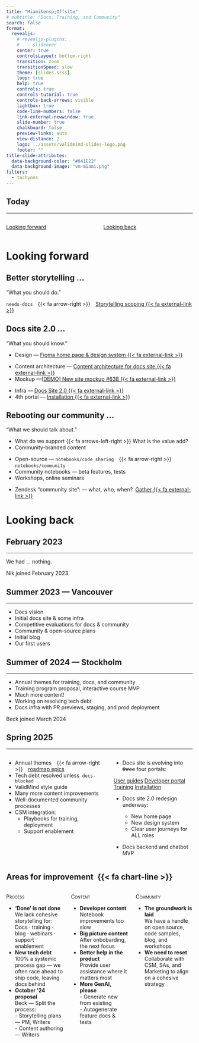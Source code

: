 ```yaml
---
title: "Miami&ensp;Offsite"
# subtitle: "Docs, Training, and Community"
search: false
format:
  revealjs:
    # revealjs-plugins: 
    #   - slideover
    center: true
    controlsLayout: bottom-right
    transition: zoom
    transitionSpeed: slow
    theme: [slides.scss]
    loop: true
    help: true
    controls: true
    controls-tutorial: true
    controls-back-arrows: visible
    lightbox: true
    code-line-numbers: false
    link-external-newwindow: true
    slide-number: true
    chalkboard: false
    preview-links: auto
    view-distance: 2
    logo: ../assets/validmind-slides-logo.png
    footer: ""
title-slide-attributes:
  data-background-color: "#041E22"
  data-background-image: "vm-miami.png"
filters:
  - tachyons
---
```


## Today

<hr>

:::: {.columns}

::: {.column width="33%" .f2}
[[Looking forward](#looking-forward)]{.subtitle}
:::

::: {.column width="33%" .f2}
[[Looking back](#looking-back)]{.subtitle}
:::

::::

# Looking forward {.tc}

## Better storytelling ...

::: {.footer}
["What you should do."]{.silver}
:::

::: {.mt4}
`needs-docs`&emsp;{{< fa arrow-right >}}&emsp;[Storytelling scoping {{< fa external-link >}}](https://www.notion.so/validmind/Storytelling-scoping-1d019127eb1280fbb756e4b30b678b5d)
:::

## Docs site 2.0 ...

::: {.footer}
["What you should know."]{.silver}
:::

- Design — [Figma home page & design system {{< fa external-link >}}](https://www.figma.com/design/dTiSXaSJfjm4EuUwNGszK6/Doc-Site-2025?node-id=0-1&m=dev)

::: {.f3 .ml4 .nt3}
- Content architecture — [Content architecture for docs site {{< fa external-link >}}](https://miro.com/app/board/uXjVL41IHl4=/)
- Mockup —[[DEMO] New site mockup #638 {{< fa external-link >}}](https://github.com/validmind/documentation/pull/638)
:::

- Infra — [Docs Site 2.0 {{< fa external-link >}}](https://miro.com/app/board/uXjVLtXxA1Y=/)
- 4th portal — [Installation {{< fa external-link >}}](https://docs.validmind.ai/installation/readme.html)

## Rebooting our community ...

::: {.footer}
["What we should talk about."]{.silver}
:::

- What do we support {{< fa arrows-left-right >}} What is the value add?
- Community-branded content

::: {.f3 .ml4 .nt3}
- Open-source — `notebooks/code_sharing`&emsp;{{< fa arrow-right >}}&emsp;`notebooks/community`
- Community notebooks — beta features, tests
- Workshops, online seminars
:::

- Zendesk "community site": — what, who, when?&ensp;[[Gather {{< fa external-link >}}]{.f3}](https://validmindhelp.zendesk.com/hc/en-us/community/topics)

# Looking back  {.tc}

## February 2023 {.center}

<hr>

We had ... nothing. 

::: {.f5}

[Nik joined February 2023]{.subtitle}

:::

## Summer 2023 — Vancouver {.center}

<hr>

- Docs vision
- Initial docs site & some infra
- Competitive evaluations for docs & community
- Community & open-source plans
- Initial blog
- Our first users

## Summer of 2024 — Stockholm {.center}

<hr>

- Annual themes for training, docs, and community
- Training program proposal, interactive course MVP
- Much more content!
- Working on resolving tech debt
- Docs infra with PR previews, staging, and prod deployment

[Beck joined March 2024]{.subtitle}

## Spring 2025 {.center}

<hr>

:::: {.columns}

::: {.column .f3}
- Annual themes&emsp;{{< fa arrow-right >}}&emsp;[roadmap epics](https://app.shortcut.com/validmind/epics?cf_workflow=500004900&ct_workflow=all&query=c-r&team_scope_id=v2%3At%3A63911b4a-707d-4009-907f-dd9b189c56ba%3A646532ca-ab10-4e88-92ff-31011186ef8a&vc_group_by=week)
- Tech debt resolved unless&nbsp; `docs-blocked`
- ValidMind style guide
- Many more content improvements
- Well-documented community processes
- CSM integration:
  - Playbooks for training, deployment
  - Support enablement

:::

::: {.column .f3}
- Docs site is evolving into ~~three~~ four portals:

::: {.ml4 .pl2 .f4 .nt3 .nb2}
[[User guides](https://docs.validmind.com/guide/guides.html)]{.button-small} [[Developer portal](https://docs.validmind.ai/developer/validmind-library.html)]{.button-small}<br>[[Training](https://docs.validmind.ai/training)]{.button-small} [[Installation](https://docs.validmind.ai/installation/readme.html)]{.button-small}

:::

- Docs site 2.0 redesign underway:

  - New home page 
  - New design system
  - Clear user journeys for ALL roles
- Docs backend and chatbot MVP

:::

::::

## Areas for improvement&ensp;{{< fa chart-line >}}

:::: {.columns}

::: {.column width="33%" .f4 .pr2}
[Process]{.smallcaps .f2}

- **'Done' is not done**<br>[We lack cohesive storytelling for:<br>Docs · training · blog · webinars · support enablement]{.f5}
- **New tech debt**<br>[100% a systemic process gap — we often race ahead to ship code, leaving docs behind]{.f5}
- **October '24 proposal**<br>[Beck — Split the process:<br>- Storytelling plans — PM, Writers<br>- Content authoring — Writers]{.f5}

:::

::: {.column width="33%" .f4 .pr2}
[Content]{.smallcaps .f2}

- **Developer content**<br>[Notebook improvements too slow]{.f5}
- **Big picture content**<br>[After onbobarding, the next focus]{.f5}
- **Better help in the product**<br>[Provide user assistance where it matters most]{.f5}
- **More GenAI, please**<br>[- Generate new from existing<br>- Autogenerate feature docs & tests<br>]{.f5}
:::

::: {.column width="33%" .f4}
[Community]{.smallcaps .f2}

- **The groundwork is laid**<br>[We have a handle on open source, code samples, blog, and workshops]{.f5}
- **We need to reset**<br>[Collaborate with CSM, SAs, and Marketing to align on a cohesive strategy]{.f5}
:::

::::
